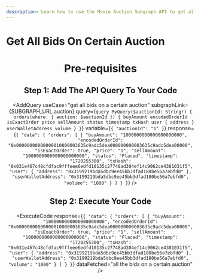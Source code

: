 ```yaml
---
description: Learn how to use the Moxie Auction Subgraph API to get all the bids on a certain auction.
---
```



# Get All Bids On Certain Auction

<Header
  useCase="get all bids on a certain auction"
  apiName="Moxie Auction Subgraph"
/>

# Pre-requisites

<Prerequisites apiName="Moxie Auction Subgraph" />

## Step 1: Add The API Query To Your Code

<AddQuery
  useCase="get all bids on a certain auction"
  subgraphLink={SUBGRAPH_URL.auction}
  query={`query MyQuery($auctionId: String!) {
  orders(where: { auction: $auctionId }) {
    buyAmount
    encodedOrderId
    isExactOrder
    price
    sellAmount
    status
    timestamp
    txHash
    user {
      address
    }
    userWalletAddress
    volume
  }
}`}
  variable={`{
  "auctionId": "1"
}`}
  response={`{
  "data": {
    "orders": [
      {
        "buyAmount": "1000000000000000000000",
        "encodedOrderId": "0x00000000000000010000003635c9adc5dea000000000003635c9adc5dea00000",
        "isExactOrder": true,
        "price": "1",
        "sellAmount": "1000000000000000000000",
        "status": "Placed",
        "timestamp": "1720255300",
        "txHash": "0x031e467c48cfdfac9fffeee6edfd10135c27748ad304ef14c9062ce4381031f5",
        "user": {
          "address": "0x3199219bda5dbc9ee45bb3dfad180be56a7ebfd0"
        },
        "userWalletAddress": "0x3199219bda5dbc9ee45bb3dfad180be56a7ebfd0",
        "volume": "1000"
      }
    ]
  }
}`}
/>

## Step 2: Execute Your Code

<ExecuteCode
  response={`{
  "data": {
    "orders": [
      {
        "buyAmount": "1000000000000000000000",
        "encodedOrderId": "0x00000000000000010000003635c9adc5dea000000000003635c9adc5dea00000",
        "isExactOrder": true,
        "price": "1",
        "sellAmount": "1000000000000000000000",
        "status": "Placed",
        "timestamp": "1720255300",
        "txHash": "0x031e467c48cfdfac9fffeee6edfd10135c27748ad304ef14c9062ce4381031f5",
        "user": {
          "address": "0x3199219bda5dbc9ee45bb3dfad180be56a7ebfd0"
        },
        "userWalletAddress": "0x3199219bda5dbc9ee45bb3dfad180be56a7ebfd0",
        "volume": "1000"
      }
    ]
  }
}`}
  dataFetched="all the bids on a certain auction"
/>

<DeveloperSupport />
